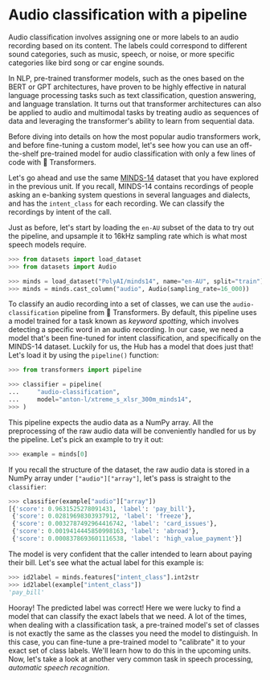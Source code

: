# Audio classification with a pipeline

Audio classification involves assigning one or more labels to an audio recording based on its content. The labels
could correspond to different sound categories, such as music, speech, or noise, or more specific categories like
bird song or car engine sounds.

In NLP, pre-trained transformer models, such as the ones based on the BERT or GPT architectures, have proven to be highly
effective in natural language processing tasks such as text classification, question answering, and language translation.
It turns out that transformer architectures can also be applied to audio and multimodal tasks by treating audio as sequences of data and
leveraging the transformer's ability to learn from sequential data.

Before diving into details on how the most popular audio transformers work, and before fine-tuning a custom model, let's
see how you can use an off-the-shelf pre-trained model for audio classification with only a few lines of code with 🤗 Transformers.

Let's go ahead and use the same [MINDS-14](https://huggingface.co/datasets/PolyAI/minds14) dataset that you have explored
in the previous unit. If you recall, MINDS-14 contains recordings of people asking an e-banking system questions in several
languages and dialects, and has the `intent_class` for each recording. We can classify the recordings by intent of the call.

Just as before, let's start by loading the `en-AU` subset of the data to try out the pipeline, and upsample it to 16kHz
sampling rate which is what most speech models require.

```py
>>> from datasets import load_dataset
>>> from datasets import Audio

>>> minds = load_dataset("PolyAI/minds14", name="en-AU", split="train")
>>> minds = minds.cast_column("audio", Audio(sampling_rate=16_000))
```

To classify an audio recording into a set of classes, we can use the `audio-classification` pipeline from 🤗 Transformers.
By default, this pipeline uses a model trained for a task known as _keyword spotting_, which involves detecting a specific word in
an audio recording. In our case, we need a model that's been fine-tuned for intent classification, and specifically on
the MINDS-14 dataset. Luckily for us, the Hub has a model that does just that! Let's load it by using the `pipeline()` function:

```py
>>> from transformers import pipeline

>>> classifier = pipeline(
...     "audio-classification",
...     model="anton-l/xtreme_s_xlsr_300m_minds14",
>>> )
```

This pipeline expects the audio data as a NumPy array. All the preprocessing of the raw audio data will be conveniently
handled for us by the pipeline. Let's pick an example to try it out:

```py
>>> example = minds[0]
```

If you recall the structure of the dataset, the raw audio data is stored in a NumPy array under `["audio"]["array"]`, let's
pass is straight to the `classifier`:

```py
>>> classifier(example["audio"]["array"])
[{'score': 0.9631525278091431, 'label': 'pay_bill'},
 {'score': 0.02819698303937912, 'label': 'freeze'},
 {'score': 0.0032787492964416742, 'label': 'card_issues'},
 {'score': 0.0019414445850998163, 'label': 'abroad'},
 {'score': 0.0008378693601116538, 'label': 'high_value_payment'}]
```

The model is very confident that the caller intended to learn about paying their bill. Let's see what the actual label for
this example is:

```py
>>> id2label = minds.features["intent_class"].int2str
>>> id2label(example["intent_class"])
'pay_bill'
```

Hooray! The predicted label was correct! Here we were lucky to find a model that can classify the exact labels that we need.
A lot of the times, when dealing with a classification task, a pre-trained model's set of classes is not exactly the same
as the classes you need the model to distinguish. In this case, you can fine-tune a pre-trained model to "calibrate" it to
your exact set of class labels. We'll learn how to do this in the upcoming units. Now, let's take a look at another very
common task in speech processing, _automatic speech recognition_.
